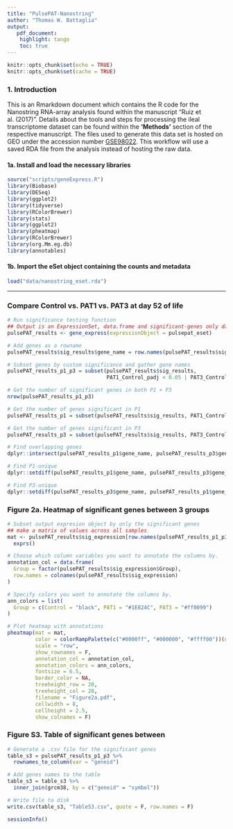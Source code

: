 ```yaml
---
title: "PulsePAT-Nanostring"
author: "Thomas W. Battaglia"
output:
   pdf_document: 
    highlight: tango
    toc: true
---
```


```r
knitr::opts_chunk$set(echo = TRUE)
knitr::opts_chunk$set(cache = TRUE)
```

### 1. Introduction
This is an Rmarkdown document which contains the R code for the Nanostring RNA-array analysis found within the manuscript "Ruiz et al. (2017)". Details about the tools and steps for processing the ileal transcriptome dataset can be found within the **'Methods'** section of the respective manuscript. The files used to generate this data set is hosted on GEO under the accession number [GSE98022](https://www.ncbi.nlm.nih.gov/geo/query/acc.cgi?acc=GSE98022). This workflow will use a saved RDA file from the analysis instead of hosting the raw data.


#### 1a. Install and load the necessary libraries
```r
source("scripts/geneExpress.R")
library(Biobase)
library(DESeq)
library(ggplot2)
library(tidyverse)
library(RColorBrewer)
library(stats)
library(ggplot2)
library(pheatmap)
library(RColorBrewer)
library(org.Mm.eg.db)
library(annotables)
```


#### 1b. Import the eSet object containing the counts and metadata
```r
load("data/nanostring_eset.rda")
```

----

### Compare Control vs. PAT1 vs. PAT3 at day 52 of life
```r
# Run significance testing function
## Output is an ExpressionSet, data.frame and significant-genes only data.frame
pulsePAT_results <- gene_express(expressionObject = pulsepat_eset)

# Add genes as a rowname
pulsePAT_results$sig_results$gene_name = row.names(pulsePAT_results$sig_results)

# Subset genes by custom significance and gather gene names
pulsePAT_results_p1_p3 = subset(pulsePAT_results$sig_results, 
                                PAT1_Control_padj < 0.05 | PAT3_Control_padj < 0.05)

# Get the number of significant genes in both P1 + P3
nrow(pulsePAT_results_p1_p3)

# Get the number of genes significant in P1
pulsePAT_results_p1 = subset(pulsePAT_results$sig_results, PAT1_Control_padj < 0.05)

# Get the number of genes significant in P3
pulsePAT_results_p3 = subset(pulsePAT_results$sig_results, PAT3_Control_padj < 0.05)

# Find overlapping genes
dplyr::intersect(pulsePAT_results_p1$gene_name, pulsePAT_results_p3$gene_name) %>% length()

# Find P1-unique
dplyr::setdiff(pulsePAT_results_p1$gene_name, pulsePAT_results_p3$gene_name) %>% length()

# Find P3-unique
dplyr::setdiff(pulsePAT_results_p3$gene_name, pulsePAT_results_p1$gene_name) %>% length()
```

### Figure 2a. Heatmap of significant genes between 3 groups
```r
# Subset output expresion object by only the significant genes
## make a matrix of values across all samples
mat <- pulsePAT_results$sig_expression[row.names(pulsePAT_results_p1_p3)] %>%
  exprs()

# Choose which column variables you want to annotate the columns by.
annotation_col = data.frame(
  Group = factor(pulsePAT_results$sig_expression$Group), 
  row.names = colnames(pulsePAT_results$sig_expression)
)

# Specify colors you want to annotate the columns by.
ann_colors = list(
  Group = c(Control = "black", PAT1 = "#1E824C", PAT3 = "#ff0099")
)

# Plot heatmap with annotations
pheatmap(mat = mat, 
         color = colorRampPalette(c("#0000ff", "#000000", "#ffff00"))(n = 255), 
         scale = "row", 
         show_rownames = F,
         annotation_col = annotation_col, 
         annotation_colors = ann_colors,
         fontsize = 6.5, 
         border_color = NA,
         treeheight_row = 20,
         treeheight_col = 20,
         filename = "Figure2a.pdf",
         cellwidth = 8,
         cellheight = 2.5,
         show_colnames = F)
```

### Figure S3. Table of significant genes between 
```r
# Generate a .csv file for the significant genes
table_s3 = pulsePAT_results_p1_p3 %>%
  rownames_to_column(var = "geneid")

# Add genes names to the table
table_s3 = table_s3 %>%
  inner_join(grcm38, by = c("geneid" = "symbol"))

# Write file to disk  
write.csv(table_s3, "TableS3.csv", quote = F, row.names = F)
```


```r
sessionInfo()
```

